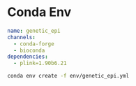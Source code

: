 # Conda Env 

```yaml
name: genetic_epi
channels:
  - conda-forge
  - bioconda
dependencies:
  - plink=1.90b6.21
```


```bash
conda env create -f env/genetic_epi.yml
```